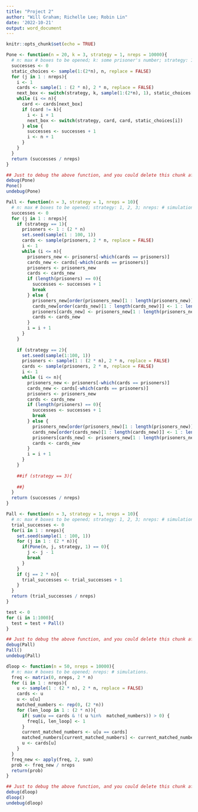 ```yaml
---
title: "Project 2"
author: "Will Graham; Richelle Lee; Robin Lin"
date: '2022-10-21'
output: word_document
---
```


```r
knitr::opts_chunk$set(echo = TRUE)
```

```r
Pone <- function(n = 20, k = 3, strategy = 1, nreps = 10000){
  # n: max # boxes to be opened; k: some prisoner's number; strategy: 1, 2, 3; nreps: # simulations.
  successes <- 0
  static_choices <- sample(1:(2*n), n, replace = FALSE)
  for (j in 1 : nreps){
    i <- 1
    cards <- sample(1 : (2 * n), 2 * n, replace = FALSE)
    next_box <- switch(strategy, k, sample(1:(2*n), 1), static_choices[i])
    while (i <= n){
      card <- cards[next_box]
      if (card != k){
        i <- i + 1
        next_box <- switch(strategy, card, card, static_choices[i])
      } else {
        successes <- successes + 1
        i <- n + 1
      }
    }
  }
  return (successes / nreps)  
}
```

```r
## Just to debug the above function, and you could delete this chunk afterwards.
debug(Pone)
Pone()
undebug(Pone)
```

```r
Pall <- function(n = 3, strategy = 1, nreps = 10){
  # n: max # boxes to be opened; strategy: 1, 2, 3; nreps: # simulations.
  successes <- 0
  for (j in 1 : nreps){
    if (strategy == 1){
      prisoners <- 1 : (2 * n)
      set.seed(sample(1 : 100, 1))
      cards <- sample(prisoners, 2 * n, replace = FALSE)
      i <- 1
      while (i <= n){
        prisoners_new <- prisoners[-which(cards == prisoners)]
        cards_new <- cards[-which(cards == prisoners)]
        prisoners <- prisoners_new
        cards <- cards_new
        if (length(prisoners) == 0){
          successes <- successes + 1
          break
        } else {
          prisoners_new[order(prisoners_new)[1 : length(prisoners_new)]] <- 1 : length(prisoners_new)
          cards_new[order(cards_new)[1 : length(cards_new)]] <- 1 : length(cards_new)
          prisoners[cards_new] <- prisoners_new[1 : length(prisoners_new)]
          cards <- cards_new
        }
        i = i + 1
      }
    }
    
    if (strategy == 2){
      set.seed(sample(1:100, 1))
      prisoners <- sample(1 : (2 * n), 2 * n, replace = FALSE)
      cards <- sample(prisoners, 2 * n, replace = FALSE)
      i <- 1
      while (i <= n){
        prisoners_new <- prisoners[-which(cards == prisoners)]
        cards_new <- cards[-which(cards == prisoners)]
        prisoners <- prisoners_new
        cards <- cards_new
        if (length(prisoners) == 0){
          successes <- successes + 1
          break
        } else {
          prisoners_new[order(prisoners_new)[1 : length(prisoners_new)]] <- 1 : length(prisoners_new)
          cards_new[order(cards_new)[1 : length(cards_new)]] <- 1 : length(cards_new)
          prisoners[cards_new] <- prisoners_new[1 : length(prisoners_new)]
          cards <- cards_new
        }
        i = i + 1
      }
    }
    
    ##if (strategy == 3){
      
    ##}
  }
  return (successes / nreps)
}
```

```r
Pall <- function(n = 3, strategy = 1, nreps = 10){
  # n: max # boxes to be opened; strategy: 1, 2, 3; nreps: # simulations.
  trial_successes <- 0
  for(i in 1 : nreps){
    set.seed(sample(1 : 100, 1))
    for (j in 1 : (2 * n)){
      if(Pone(n, j, strategy, 1) == 0){
        j <- j - 1
        break
      }
    }
    if (j == 2 * n){
      trial_successes <- trial_successes + 1
    }
  }
  return (trial_successes / nreps)
}

test <- 0
for (i in 1:1000){
  test = test + Pall()
}
```

```r
## Just to debug the above function, and you could delete this chunk afterwards.
debug(Pall)
Pall()
undebug(Pall)
```

```r
dloop <- function(n = 50, nreps = 10000){
  # n: max # boxes to be opened; nreps: # simulations.
  freq <- matrix(0, nreps, 2 * n)
  for (i in 1 : nreps){
    u <- sample(1 : (2 * n), 2 * n, replace = FALSE)
    cards <- u
    u <- u[u]
    matched_numbers <- rep(0, (2 *n))
    for (len_loop in 1 : (2 * n)){
      if( sum(u == cards & !( u %in%  matched_numbers)) > 0) {
        freq[i, len_loop] <- 1
      }
      current_matched_numbers <- u[u == cards]
      matched_numbers[current_matched_numbers] <- current_matched_numbers
      u <- cards[u]
    }
  }
  freq_new <- apply(freq, 2, sum)
  prob <- freq_new / nreps
  return(prob)
}
```

```r
## Just to debug the above function, and you could delete this chunk afterwards.
debug(dloop)
dloop()
undebug(dloop)
```
